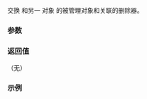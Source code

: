 {{cpp/memory/unique_ptr/title|swap}}
{{cpp/memory/unique_ptr/navbar}}
{{ddcl|since=c++11|1=
void swap( unique_ptr&amp; other ) noexcept;
}}

交换 {{c|*this}} 和另一 {{c|unique_ptr}} 对象 {{c|other}} 的被管理对象和关联的删除器。

===参数===
{{par begin}}
{{par|other|要与之交换被管理对象和删除器的另一 {{c|unique_ptr}} 对象}}
{{par end}}

===返回值===
（无）

===示例===
{{example
|code=
#include &lt;iostream&gt;
#include &lt;memory&gt;

struct Foo
{
    Foo(int _val) : val(_val) { std::cout &lt;&lt; "Foo...\n"; }
    ~Foo() { std::cout &lt;&lt; "~Foo...\n"; }
    int val;
};

int main()
{
    std::unique_ptr&lt;Foo&gt; up1(new Foo(1));
    std::unique_ptr&lt;Foo&gt; up2(new Foo(2));

    up1.swap(up2);

    std::cout &lt;&lt; "up1-&gt;val:" &lt;&lt; up1-&gt;val &lt;&lt; '\n';
    std::cout &lt;&lt; "up2-&gt;val:" &lt;&lt; up2-&gt;val &lt;&lt; '\n';
}
|output=
Foo...
Foo...
up1-&gt;val:2
up2-&gt;val:1
~Foo...
~Foo...
}}

{{langlinks|de|en|es|fr|it|ja|pt|ru}}